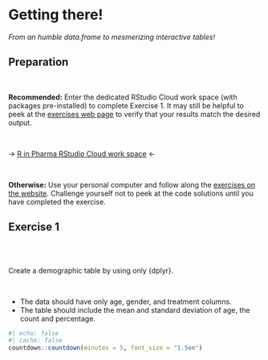 # Getting there!

_From an humble data.frame to mesmerizing interactive tables!_

## Preparation

<br>

**Recommended:** Enter the dedicated RStudio Cloud work space (with packages pre-installed) to complete Exercise 1. It may still be helpful to peek at the [exercises web page](https://melkiades.github.io/regulatory-submissions-rinpharma2024/exercises.html){target="_blank"} to verify that your results match the desired output.

<br>

&rarr;  [R in Pharma RStudio Cloud work space](https://posit.cloud/spaces/562648/join?access_code=fDZ1hAmNReOf6JuvxQXcHXTZezAu1qs0vrnUfyXh){target="_blank"}  &larr;

<br>

**Otherwise:** Use your personal computer and follow along the [exercises on the
website](https://melkiades.github.io/regulatory-submissions-rinpharma2024/exercises.html){target="_blank"}. Challenge yourself not to peek at the code solutions until you have completed the exercise.

 
## Exercise 1

<br>
<br>

Create a demographic table by using only {dplyr}. 

<br>

* The data should have only age, gender, and treatment columns. 
* The table should include the mean and standard deviation of age, the count and percentage.

```r
#| echo: false
#| cache: false
countdown::countdown(minutes = 5, font_size = "1.5em")
```


<!-- ::: {style="text-align: center; margin-top: 1em"} -->
<!-- [Matplotlib: Visualization with Python](https://matplotlib.org/){preview-link="true" style="text-align: center"} -->
<!-- ::: -->

